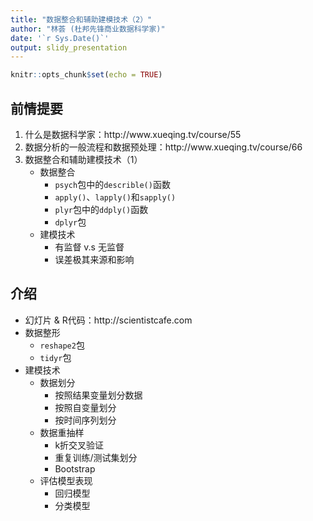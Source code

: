 ```yaml
---
title: "数据整合和辅助建模技术（2）"
author: "林荟 (杜邦先锋商业数据科学家)"
date: '`r Sys.Date()`'
output: slidy_presentation
---
```


```r
knitr::opts_chunk$set(echo = TRUE)
```
## 前情提要

1. 什么是数据科学家：http://www.xueqing.tv/course/55
1. 数据分析的一般流程和数据预处理：http://www.xueqing.tv/course/66 
1. 数据整合和辅助建模技术（1）
    - 数据整合
        - `psych`包中的`describle()`函数
        - `apply()`、`lapply()`和`sapply()`
        - `plyr`包中的`ddply()`函数
        - `dplyr`包
    - 建模技术
        - 有监督 v.s 无监督
        - 误差极其来源和影响

## 介绍

- 幻灯片 & R代码：http://scientistcafe.com
- 数据整形
    - `reshape2`包
    - `tidyr`包
- 建模技术
    - 数据划分
        - 按照结果变量划分数据
        - 按照自变量划分
        - 按时间序列划分
     - 数据重抽样
        - k折交叉验证
        - 重复训练/测试集划分
        - Bootstrap
    - 评估模型表现
        - 回归模型
        - 分类模型